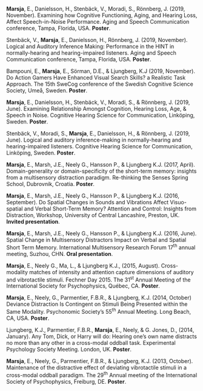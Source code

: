 **Marsja**, E., Danielsson, H., Stenbäck, V., Moradi, S., Rönnberg, J. (2019, November). Examining how Cognitive Functioning, Aging, and Hearing Loss, Affect Speech-in-Noise Performance. Aging and Speech Communication conference, Tampa, Florida, USA. **Poster**.

Stenbäck, V., **Marsja**, E., Danielsson, H., Rönnberg, J. (2019, November). Logical and Auditory Inference Making: Performance in the HINT in normally-hearing and hearing-impaired listeners. Aging and Speech Communication conference, Tampa, Florida, USA. **Poster**.

Bampouni, E., **Marsja**, E., Sörman, D.E., & Ljungberg, K.J (2019, November). Do Action Gamers Have Enhanced Visual Search Skills? a Realistic Task Approach. The 15th SweCog conference of the Swedish Cognitive Science Society, Umeå, Sweden. **Poster**. 

**Marsja**, E., Danielsson, H., Stenbäck, V., Moradi, S., & Rönnberg, J. (2019, June). Examining Relationship Amongst Cognition,
Hearing Loss, Age, & Speech in Noise. Cognitive Hearing Science for Communication, Linköping, Sweden. **Poster**.

Stenbäck, V., Moradi, S., **Marsja**, E., Danielsson, H., & Rönnberg, J. (2019, June). Logical and auditory inference-making in normally-hearing and hearing-impaired listeners. Cognitive Hearing Science for Communication, Linköping, Sweden. **Poster**.

**Marsja**, E., Marsh, J.E., Neely G., Hansson P., & Ljungberg K.J. (2017, April). Domain-generality or domain-specificity of the short-term memory: insights from a multisensory distraction paradigm. Re-thinking the Senses Spring School, Dubrovnik, Croatia. **Poster**.

**Marsja**, E., Marsh, J.E., Neely G., Hansson P., & Ljungberg K.J. (2016, September). Do Spatial Changes in Sounds and Vibrations Affect Visuo-spatial and Verbal Short-Term Memory? Attention and Control: Insights from Distraction, Workshop, University of Central Lancashire, Preston, UK. **Invited presentation**.

**Marsja**, E., Marsh, J.E., Neely G., Hansson P., & Ljungberg K.J. (2016, June). Spatial Change in Multisensory Distractors Impact on Verbal and Spatial Short Term Memory. International Multisensory Research Forum 17^th^ annual meeting, Suzhou, CHN. **Oral presentation**.

**Marsja**, E., Neely G., Ma, L., & Ljungberg K.J., (2015, August). Cross-modality matches of intensity and attention capture dimensions of auditory and vibrotactile stimuli. Fechner Day 2015. The 31^st^ Annual Meeting of the International Society for Psychophysics, Québec, CA. **Poster**.

**Marsja**, E., Neely, G., Parmentier, F.B.R., & Ljungberg, K.J. (2014, October) Deviance Distraction Is Contingent on Stimuli Being Presented within the Same Modality. Psychonomic Society’s 55^th^ Annual Meeting. Long Beach, CA, USA. **Poster**.

Ljungberg, K.J., Parmentier, F.B.R., **Marsja**, E., Neely, & G. Jones, D., (2014, January). Any Tom, Dick, or Harry will do: Hearing one’s own name distracts no more than any other in a cross-modal oddball task. Experimental Psychology Society Meeting. London, UK. **Poster**.

**Marsja**, E., Neely, G., Parmentier, F.B.R., & Ljungberg, K.J. (2013, October). Maintenance of the distractive effect of deviating vibrotactile stimuli in a cross-modal oddball paradigm.  The 29^th^ Annual meeting of the International Society of Psychophysics, Freiburg, DE. **Poster**.